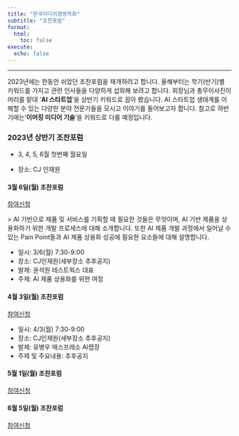 ```yaml
---
title: "한국미디어경영학회"
subtitle: "조찬포럼"
format:
  html:
    toc: false
execute:
  echo: false
---
```


------------------------------------------------------------------------

2023년에는 한동안 쉬었던 조찬포럼을 재개하려고 합니다. 올해부터는 학기(반기)별 키워드를 가지고 관련 인사들을 다양하게 섭외해 보려고 합니다. 회장님과 총무이사진이 머리를 맡대 '**AI 스타트업**'을 상반기 키워드로 꼽아 봤습니다. AI 스타트업 생태계를 이해할 수 있는 다양한 분야 전문가들을 모시고 이야기를 들어보고자 합니다. 참고로 하반기에는'**이머징 미디어 기술**'을 키워드로 다룰 예정입니다.

### 2023년 상반기 조찬포럼

-   3, 4, 5, 6월 첫번째 월요일

-   장소: CJ 인재원

#### 3월 6일(월) 조찬포럼

[참여신청](2023spring/march.qmd)

\> AI 기반으로 제품 및 서비스를 기획할 때 필요한 것들은 무엇이며, AI 기반 제품을 상용화하기 위한 개발 프로세스에 대해 소개합니다. 또한 AI 제품 개발 과정에서 일어날 수 있는 Pain Point들과 AI 제품 상용화 성공에 필요한 요소들에 대해 설명합니다.

-   일시: 3/6(월) 7:30-9:00
-   장소: CJ인재원(세부장소 추후공지)
-   발제: 윤석원 테스트웍스 대표
-   주제: AI 제품 상용화를 위한 여정

#### 4월 3일(월) 조찬포럼

[참여신청](2023spring/april.qmd)

-   일시: 4/3(월) 7:30-9:00
-   장소: CJ인재원(세부장소 추후공지)
-   발제: 유병우 매스프레소 AI랩장
-   주제 및 주요내용: 추후공지

#### 5월 1일(월) 조찬포럼

[참여신청](2023spring/may.qmd)

#### 6월 5일(월) 조찬포럼

[참여신청](2023spring/june.qmd)

